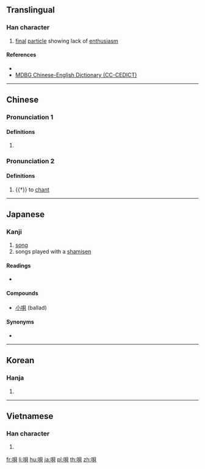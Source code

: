 {{also|呗}}
==Translingual==

===Han character===
{{Han char|rn=30|rad=口|as=07|sn=10|four=66080|canj=RBUC,XRBUC|ids=⿰口貝}}

# [[final]] [[particle]] showing lack of [[enthusiasm]]

====References====
* {{Han ref|kx=0191.290|dkj=03694|dj=0411.050|hdz=10628.050|uh=5504|ud=21764|bh=D0F9|bd=53497}}
* [http://www.mdbg.net/chindict/chindict.php?page=worddict&wdrst=1&wdqb=%E5%94%84 MDBG Chinese-English Dictionary (CC-CEDICT)]

----

==Chinese==
{{zh-forms|s=呗}}

===Pronunciation 1===
{{zh-pron
|m=bei
|c=bui6,baa6
|cat=part
}}

====Definitions====
{{zh-hanzi}}

# {{label|zh|colloquial}} {{non-gloss definition|Particle indicating obviousness or grudging agreement.}}
#: {{zh-x|甲：為啥 你 穿 校服？乙：去 上課 '''唄'''。|A: Why are you wearing school uniform? B: '''Err''', I'm off to school... (duh!)}}

===Pronunciation 2===
{{zh-pron
|m=bài
|c=baai6
|cat=v
}}

====Definitions====
{{zh-hanzi}}

# {{†}} to [[chant]]

----

==Japanese==

===Kanji===
{{ja-kanji|grade=c|rs=口07}}

# [[song]]
# songs played with a [[shamisen]]

====Readings====
* {{ja-readings|kanon=[[はい]] (hai)|goon=[[べ]] (be)|kanyoon=[[ばい]] (bai)|kun=[[うた]] (uta)}}

====Compounds====
* [[小唄]] (ballad)

====Synonyms====
* {{l|ja|歌}}

{{ja-kref
|ku=1720
|shift=8953
|jis=3134
|euc=B1B4
|freq=2051
|nelson=924
|newnelson=802
|halpern=400
|kld=297
|heisig=2178
|tuttle=3d7.1
}}

----

==Korean==

===Hanja===
{{ko-hanja|hangeul=패|rv=pae|mr=p'ae}}

# {{defn|lang=ko|sort=口07}}

----

==Vietnamese==

===Han character===
{{vi-hantu|bái|rs=口07}}

# {{defn|lang=vi}}

[[fr:唄]]
[[li:唄]]
[[hu:唄]]
[[ja:唄]]
[[pl:唄]]
[[th:唄]]
[[zh:唄]]